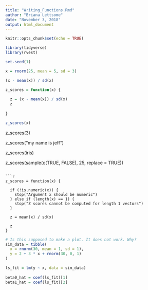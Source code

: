 ```yaml
---
title: "Writing_Functions.Rmd"
author: "Briana Lettsome"
date: "November 3, 2018"
output: html_document
---
```


```r
knitr::opts_chunk$set(echo = TRUE)

library(tidyverse)
library(rvest)

set.seed(1)
```

```r
x = rnorm(25, mean = 5, sd = 3)

(x - mean(x)) / sd(x)

z_scores = function(x) {
  
  z = (x - mean(x)) / sd(x)
  z
  
}

z_scores(x)
```


z_scores(3)

z_scores("my name is jeff")

z_scores(iris)

z_scores(sample(c(TRUE, FALSE), 25, replace = TRUE))
```

```r
z_scores = function(x) {
  
  if (!is.numeric(x)) {
    stop("Argument x should be numeric")
  } else if (length(x) == 1) {
    stop("Z scores cannot be computed for length 1 vectors")
  }
  
  z = mean(x) / sd(x)
  
  z
}

```

```r
# Is this supposed to make a plot. It does not work. Why?
sim_data = tibble(
  x = rnorm(30, mean = 1, sd = 1),
  y = 2 + 3 * x + rnorm(30, 0, 1)
)

ls_fit = lm(y ~ x, data = sim_data)
  
beta0_hat = coef(ls_fit)[1]
beta1_hat = coef(ls_fit)[2]
```





